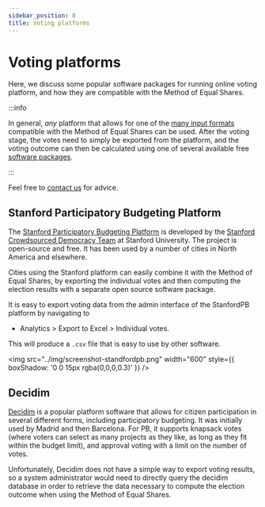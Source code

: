 ```yaml
---
sidebar_position: 8
title: Voting platforms
---
```



# Voting platforms

Here, we discuss some popular software packages for running online <Acronym acronym="PB" tooltip="Participatory Budgeting" /> voting platform, and how they are compatible with the Method of Equal Shares.

:::info

In general, *any* platform that allows for one of the [many input formats](input-formats) compatible with the Method of Equal Shares can be used.
After the voting stage, the votes need to simply be exported from the platform, and the voting outcome can then be calculated using one of several available free [software packages](computation).

:::

Feel free to [contact us](../contacts) for advice.

## Stanford Participatory Budgeting Platform

The [Stanford Participatory Budgeting Platform](https://pbstanford.edu/) is developed by the [Stanford Crowdsourced Democracy Team](https://voxpopuli.stanford.edu/) at Stanford University.
The project is open-source and free.
It has been used by a number of cities in North America and elsewhere.

Cities using the Stanford platform can easily combine it with the Method of Equal Shares, by exporting the individual votes and then computing the election results with a separate open source software package.

It is easy to export voting data from the admin interface of the StanfordPB platform by navigating to
* Analytics > Export to Excel > Individual votes. 

This will produce a `.csv` file that is easy to use by other software.

<img src="../img/screenshot-standfordpb.png" width="600" style={{ boxShadow: '0 0 15px rgba(0,0,0,0.3)' }} />

## Decidim

[Decidim](https://decidim.org/) is a popular platform software that allows for citizen participation in several different forms, including participatory budgeting.
It was initially used by Madrid and then Barcelona.
For PB, it supports knapsack votes (where voters can select as many projects as they like, as long as they fit within the budget limit), and approval voting with a limit on the number of votes.

Unfortunately, Decidim does not have a simple way to export voting results, so a system administrator would need to directly query the decidim database in order to retrieve the data necessary to compute the election outcome when using the Method of Equal Shares.